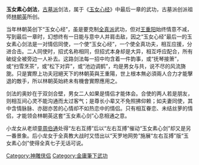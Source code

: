 {{unreferenced|time=2015-09-10T07:04:53+00:00}}
{{金庸武功
|名称=玉女素心剑法
|小说=《[[神雕俠侣|神雕俠侣]]》
|门派=[[古墓派|古墓派]]
|类型=剑法
|创始人=[[林朝英_(金庸小說)|林朝英]]
|人物=[[林朝英|林朝英]]、[[小龍女|小龍女]]、[[楊過|楊過]]
|书籍=《[[玉女心经|玉女心经]]》
|修行=一对情侣同使
}}
'''玉女素心剑法'''，[[古墓派|古墓派]]剑法，属于《[[玉女心经|玉女心经]]》中最后一章的武功，古墓派创派祖师[[林朝英_(金庸小說)|林朝英]]所创。

当年林朝英创下“玉女心经”，虽是要克制[[全真派|全真派]]武功，但对[[王重阳|王重阳]]始终情意不减，写到最后一章时，幻想终有一日能与意中人并肩击敌，因之“玉女心经”最后一的玉女素心剑法是一对情侣同使，一个使“玉女心经”，一个使全真功夫，相互应援，分进合击。二人同使时，招式名称相同，但招式本身却是大异，相互呼应配合，所有破绽全被旁边一人补去。这路剑法每一招中均含着一件韵事，或“抚琴接箫”，或“扫雪烹茶”，或“松下对弈”，或“池边调鹤”，均是男女与共，说不尽的风流旖旎。只是實際上功夫冠絕天下的林朝英與王重陽，世上根本無必須兩人合力才能擊退的敵手，所以林朝英始終未有機會實際應用之。

剑法的奥妙在于双剑合壁，男女二人如果是情侣才能体会。合使的两人若是朋友，则相互间心灵不能沟通而太过客气；是尊长小辈又不免照拂仰赖；如夫妻同使，其中含情脉脉、亦甜亦苦的心情却不如热恋中的情侣。只有相互眷恋、未结丝萝的情侣，才能领会林朝英这套“玉女素心剑”心息相通之意。  

小龙女从老顽童[[周伯通|周伯通]]处得“左右互搏”后以“左右互搏”催动“玉女素心剑”却又是另一番景象。后小龙女于全真教大战时又悟出以“天罗地网势”施展“左右互搏”版“玉女素心剑”使得全真七子无话可说。

{{金庸小作品}}

[[Category:神雕侠侣|Category:神雕侠侣]]
[[Category:金庸筆下武功|Category:金庸筆下武功]]